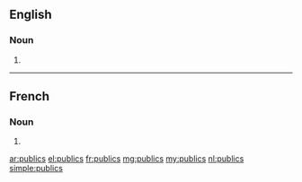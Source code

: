 {{also|públics}}
==English==

===Noun===
{{head|en|plural}}

# {{plural of|public|lang=en}}

----

==French==

===Noun===
{{head|fr|plural}} {{g|m-p}}

# {{plural of|public|lang=fr}}

[[ar:publics]]
[[el:publics]]
[[fr:publics]]
[[mg:publics]]
[[my:publics]]
[[nl:publics]]
[[simple:publics]]